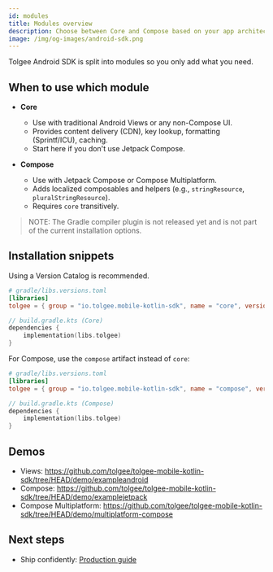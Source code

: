 ```yaml
---
id: modules
title: Modules overview
description: Choose between Core and Compose based on your app architecture.
image: /img/og-images/android-sdk.png
---
```


Tolgee Android SDK is split into modules so you only add what you need.

## When to use which module

- **Core**
  - Use with traditional Android Views or any non-Compose UI.
  - Provides content delivery (CDN), key lookup, formatting (Sprintf/ICU), caching.
  - Start here if you don't use Jetpack Compose.

- **Compose**
  - Use with Jetpack Compose or Compose Multiplatform.
  - Adds localized composables and helpers (e.g., `stringResource`, `pluralStringResource`).
  - Requires `core` transitively.

> NOTE:
> The Gradle compiler plugin is not released yet and is not part of the current installation options.

## Installation snippets

Using a Version Catalog is recommended.

```toml
# gradle/libs.versions.toml
[libraries]
tolgee = { group = "io.tolgee.mobile-kotlin-sdk", name = "core", version.ref = "tolgee" }
```

```kotlin
// build.gradle.kts (Core)
dependencies {
    implementation(libs.tolgee)
}
```

For Compose, use the `compose` artifact instead of `core`:

```toml
# gradle/libs.versions.toml
[libraries]
tolgee = { group = "io.tolgee.mobile-kotlin-sdk", name = "compose", version.ref = "tolgee" }
```

```kotlin
// build.gradle.kts (Compose)
dependencies {
    implementation(libs.tolgee)
}
```


## Demos

- Views: https://github.com/tolgee/tolgee-mobile-kotlin-sdk/tree/HEAD/demo/exampleandroid
- Compose: https://github.com/tolgee/tolgee-mobile-kotlin-sdk/tree/HEAD/demo/examplejetpack
- Compose Multiplatform: https://github.com/tolgee/tolgee-mobile-kotlin-sdk/tree/HEAD/demo/multiplatform-compose

## Next steps

- Ship confidently: [Production guide](./production.mdx)
